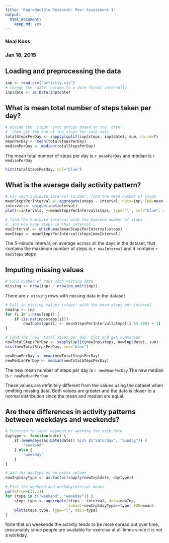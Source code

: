 ```yaml
---
title: 'Reproducible Research: Peer Assessment 1'
output:
  html_document:
    keep_md: yes
---
```

### Neal Koss
### Jan 18, 2015

## Loading and preprocessing the data
```r
inp <- read.csv("activity.csv")
# change the 'date' column to a date format internally
inp$date <- as.Date(inp$date)

```

## What is mean total number of steps taken per day?
```r
# divide the 'steps' into groups based on the 'date'
#  then get the sum of the steps for each date
totalStepsPerDay <- sapply(split(inp$steps, inp$date), sum, na.rm=T)
meanPerDay <- mean(totalStepsPerDay)
medianPerDay <- median(totalStepsPerDay)

```
The mean total number of steps per day is `r meanPerDay` and median is `r medianPerDay`  
```r
hist(totalStepsPerDay, col="blue")

```

## What is the average daily activity pattern?
```r
# For each 5-minute interval (1:288), find the mean number of steps
meanStepsPerInterval <- aggregate(steps ~ interval, data=inp, FUN=mean, na.action=na.omit)
intervals<- unique(inp$interval)
plot(x=intervals, y=meanStepsPerInterval$steps, type='l', col="blue", xlab='5-minute intervals', ylab='mean number of steps')

# find the 5-minute interval with the maximum number of steps
#  and how many steps in that interval
maxInterval <- which.max(meanStepsPerInterval$steps)
maxSteps <- meanStepsPerInterval$steps[maxInterval]

```
The 5-minute interval, on average across all the days in the dataset, that contains the maximum number of steps is `r maxInterval` and it contains `r maxSteps` steps

## Imputing missing values
```r
# Find number of rows with missing data
missing <- nrow(inp) - nrow(na.omit(inp))

```
There are `r missing` rows with missing data in the dataset

```r
# Fill in missing values (steps) with the mean steps per interval
newInp <- inp
for (i in 1:nrow(inp)) {
    if (is.na(inp$steps[i]))
        newInp$steps[i] <- meanStepsPerInterval$steps[(i %% 288) + 1]
}

# Find the 'new' total steps per day, plot and get summaries
newTotalStepsPerDay <- sapply(split(newInp$steps, newInp$date), sum)
hist(newTotalStepsPerDay, col="blue")

newMeanPerDay <- mean(newTotalStepsPerDay)
newMedianPerDay <- median(newTotalStepsPerDay)

```
The new mean number of steps per day is `r newMeanPerDay`
The new median is `r newMedianPerDay`  

These values are definitely different from the values using the dataset when omitting missing data. Both values are greater and the data is closer to a normal distribution since the mean and median are equal.

## Are there differences in activity patterns between weekdays and weekends?
```r
# Function to label weekend or weekday for each date
daytype <- function(date) {
    if (weekdays(as.Date(date)) %in% c("Saturday", "Sunday")) {
        "weekend"
    } else {
        "weekday"
    }
}

# Add the dayType as an extra column
newInp$dayType <- as.factor(sapply(newInp$date, daytype))

# Plot the weekend and weekdayinterval means
par(mfrow=c(2,1))
for (type in c("weekend", "weekday")) {
    steps.type <- aggregate(steps ~ interval, data=newInp, 
                            subset=newInp$dayType==type, FUN=mean)
    plot(steps.type, type="l", main=type)
}

```

Note that on weekends the activity tends to be more spread out over time, presumably since people are available for exercise at all times since it is not a workday.
